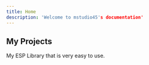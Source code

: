 ```yaml
---
title: Home
description: 'Welcome to mstudio45's documentation'
---
```


## My Projects

<CardGroup cols={1}>
  <Card
    title="ESP Library"
    icon="pen-to-square"
    href="https://mstudio45.mintlify.app/esp-Library"
  >
    My ESP Library that is very easy to use.
  </Card>
</CardGroup>
